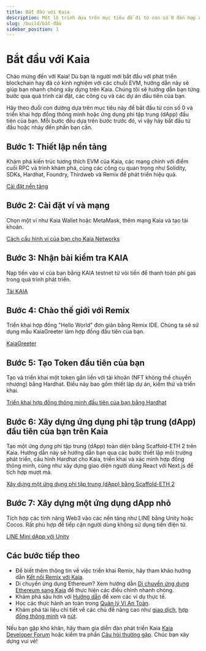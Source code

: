 ```yaml
---
title: Bắt đầu với Kaia
description: Một lộ trình dựa trên mục tiêu để đi từ con số 0 đến hợp đồng đầu tiên và ứng dụng phi tập trung (dApp) trên Kaia.
slug: /build/bắt-đầu
sidebar_position: 1
---
```



# Bắt đầu với Kaia

Chào mừng đến với Kaia! Dù bạn là người mới bắt đầu với phát triển blockchain hay đã có kinh nghiệm với các chuỗi EVM, hướng dẫn này sẽ giúp bạn nhanh chóng xây dựng trên Kaia. Chúng tôi sẽ hướng dẫn bạn từng bước qua quá trình cài đặt, các công cụ và các dự án đầu tiên của bạn.

Hãy theo đuổi con đường dựa trên mục tiêu này để bắt đầu từ con số 0 và triển khai hợp đồng thông minh hoặc ứng dụng phi tập trung (dApp) đầu tiên của bạn. Mỗi bước đều dựa trên bước trước đó, vì vậy hãy bắt đầu từ đầu hoặc nhảy đến phần bạn cần.

<GetStartedCards />

<h2 id="step-1-foundation-setup">Bước 1: Thiết lập nền tảng</h2>

Khám phá kiến trúc tương thích EVM của Kaia, các mạng chính với điểm cuối RPC và trình khám phá, cùng các công cụ quan trọng như Solidity, SDKs, Hardhat, Foundry, Thirdweb và Remix để phát triển hiệu quả.

[Cài đặt nền tảng](../get-started/foundation-setup.md)

<h2 id="step-2-set-up-wallet--network">Bước 2: Cài đặt ví và mạng</h2>

Chọn một ví như Kaia Wallet hoặc MetaMask, thêm mạng Kaia và tạo tài khoản.

[Cách cấu hình ví của bạn cho Kaia Networks](../wallets/wallet-config/configure-wallet-for-kaia-networks.mdx)

<h2 id="step-3-get-test-kaia">Bước 3: Nhận bài kiểm tra KAIA</h2>

Nạp tiền vào ví của bạn bằng KAIA testnet từ vòi tiền để thanh toán phí gas trong quá trình phát triển.

[Tải KAIA](../get-started/getting-kaia.md)

<h2 id="step-4-hello-world-with-remix">Bước 4: Chào thế giới với Remix</h2>

Triển khai hợp đồng "Hello World" đơn giản bằng Remix IDE. Chúng ta sẽ sử dụng mẫu KaiaGreeter làm hợp đồng đầu tiên của bạn.

[KaiaGreeter](../get-started/kaiagreeter.mdx)

<h2 id="step-5-create-your-first-token">Bước 5: Tạo Token đầu tiên của bạn</h2>

Tạo và triển khai một token gắn liền với tài khoản (NFT không thể chuyển nhượng) bằng Hardhat. Điều này bao gồm thiết lập dự án, kiểm thử và triển khai.

[Triển khai hợp đồng thông minh đầu tiên của bạn bằng Hardhat](../get-started/hardhat.md)

<h2 id="step-6-build-your-first-dapp-on-kaia">Bước 6: Xây dựng ứng dụng phi tập trung (dApp) đầu tiên của bạn trên Kaia</h2>

Tạo một ứng dụng phi tập trung (dApp) toàn diện bằng Scaffold-ETH 2 trên Kaia. Hướng dẫn này sẽ hướng dẫn bạn qua các bước thiết lập môi trường phát triển, cấu hình Hardhat cho Kaia, triển khai và xác minh hợp đồng thông minh, cũng như xây dựng giao diện người dùng React với Next.js để tích hợp mượt mà.

[Xây dựng một ứng dụng phi tập trung (dApp) bằng Scaffold-ETH 2](../get-started/scaffold-eth.mdx)

<h2 id="step-7-build-a-mini-dapp">Bước 7: Xây dựng một ứng dụng dApp nhỏ</h2>

Tích hợp các tính năng Web3 vào các nền tảng như LINE bằng Unity hoặc Cocos. Rất phù hợp để tiếp cận người dùng không sử dụng tiền điện tử.

[LINE Mini dApp với Unity](../../minidapps/minidapps.md)

<h2 id="next-steps">Các bước tiếp theo</h2>

* Để biết thêm thông tin về việc triển khai Remix, hãy tham khảo hướng dẫn [Kết nối Remix với Kaia](../tutorials/connecting-remix.md).
* Di chuyển ứng dụng Ethereum? Xem hướng dẫn [Di chuyển ứng dụng Ethereum sang Kaia](../tutorials/migrating-ethereum-app-to-kaia.mdx) để thực hiện các điều chỉnh nhanh chóng.
* Khám phá sâu hơn với [Hướng dẫn](../tutorials/tutorials.md) để xem các ví dụ thực tế.
* Học các thực hành an toàn trong [Quản lý Ví An Toàn](../wallets/wallet-config/create-and-manage-wallets-securely.mdx).
* Khám phá tài liệu chi tiết về các chủ đề nâng cao như [giao dịch](../../build/transactions/transactions.md), [hợp đồng thông minh](../smart-contracts/smart-contracts.md) và [nút](../../nodes/nodes.md).

Nếu bạn gặp khó khăn, hãy tham gia diễn đàn phát triển Kaia [Kaia Developer Forum](https://devforum.kaia.io/) hoặc kiểm tra phần [Câu hỏi thường gặp](../../misc/faq.md). Chúc bạn xây dựng vui vẻ!
